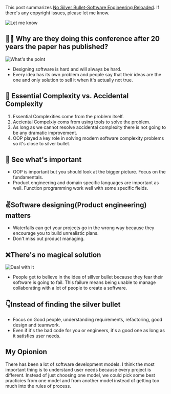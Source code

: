 This post summarizes [No Silver Bullet-Software Engineering Reloaded](https://ieeexplore.ieee.org/document/4420077). If there's any copyright issues, please let me know.

![Let me know](https://dev-to-uploads.s3.amazonaws.com/uploads/articles/althqp88mkbjomscrqxn.gif)

## 🤷‍♂️ Why are they doing this conference after 20 years the paper has published?

![What's the point](https://dev-to-uploads.s3.amazonaws.com/uploads/articles/59eqtg2ankp7ks1f0hba.gif)

- Designing software is hard and will always be hard.
- Every idea has its own problem and people say that their ideas are the one and only solution to sell it when it's actually not true.

## 🧬 Essential Complexity vs. Accidental Complexity

1. Essential Complexities come from the problem itself.
2. Acciental Compelxiy coms from using tools to solve the problem.
3. As long as we cannot resolve accidental complexity there is not going to be any dramatic improvement.
4. OOP played a key role in solving modern software complexity problems so it's close to silver bullet.

## 👀 See what's important

- OOP is important but you should look at the bigger picture. Focus on the fundamentals.
- Product engineering and domain specific languages are important as well. Function programming work well with some specific fields.

## ✌️Software designing(Product engineering) matters

- Waterfalls can get your projects go in the wrong way because they encourage you to build unrealistic plans.
- Don't miss out product managing.

## ❌There's no magical solution

![Deal with it](https://dev-to-uploads.s3.amazonaws.com/uploads/articles/lt84sd4vsqpiedbblb94.gif)

- People get to believe in the idea of sillver bullet because they fear their software is going to fail. This failure means being unable to manage collaborating with a lot of people to create a software.

## 👇Instead of finding the silver bullet

- Focus on Good people, understanding requirements, refactoring, good design and teamwork.
- Even if it's the bad code for you or engineers, it's a good one as long as it satisfies user needs.

## My Opionion

There has been a lot of software development models. I think the most important thing is to understand user needs because every project is different. Instead of just choosing one model, we could pick some best practicies from one model and from another model instead of getting too much into the rules of process.
